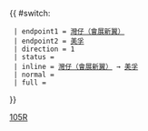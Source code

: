 {{Error|錯誤：此模板已停用。請見[[Template:HK Bus Route Cross Harbour/doc]]。}}{{ #switch: {{{format|}}}
  | endpoint1 = [[灣仔（會展新翼）巴士總站|灣仔（會展新翼）]]
  | endpoint2 = [[美孚巴士總站|美孚]]
  | direction = 1
  | status = {{HK Bus Status|S}}
  | inline = [[灣仔（會展新翼）巴士總站|灣仔（會展新翼）]] → [[美孚巴士總站|美孚]]
  | normal =
  | full =
}}<noinclude>[[Category:過海隧道巴士路線模板|105R]]</noinclude>